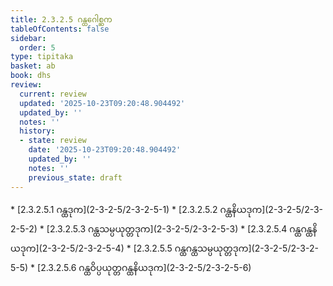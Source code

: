 ```yaml
---
title: 2.3.2.5 ဂန္ထဂေါစ္ဆက
tableOfContents: false
sidebar:
  order: 5
type: tipitaka
basket: ab
book: dhs
review:
  current: review
  updated: '2025-10-23T09:20:48.904492'
  updated_by: ''
  notes: ''
  history:
  - state: review
    date: '2025-10-23T09:20:48.904492'
    updated_by: ''
    notes: ''
    previous_state: draft
---
```



<ReviewStatus review={frontmatter.review} showDetails={true} />

<HypothesisAnnotation frontmatter={frontmatter} />

<DynamicBreadcrumb />



<TableOfContents book="dhs" section="2.3.2.5">
* [2.3.2.5.1 ဂန္ထဒုက](2-3-2-5/2-3-2-5-1)
* [2.3.2.5.2 ဂန္ထနိယဒုက](2-3-2-5/2-3-2-5-2)
* [2.3.2.5.3 ဂန္ထသမ္ပယုတ္တဒုက](2-3-2-5/2-3-2-5-3)
* [2.3.2.5.4 ဂန္ထဂန္ထနိယဒုက](2-3-2-5/2-3-2-5-4)
* [2.3.2.5.5 ဂန္ထဂန္ထသမ္ပယုတ္တဒုက](2-3-2-5/2-3-2-5-5)
* [2.3.2.5.6 ဂန္ထဝိပ္ပယုတ္တဂန္ထနိယဒုက](2-3-2-5/2-3-2-5-6)
</TableOfContents>
